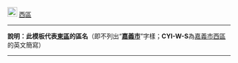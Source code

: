 [[File:Emblem of Chiayi City.svg|22px|border|嘉義市市徽]] [[西區 (嘉義市)|西區]]<noinclude>
----
'''說明：此模板代表[[西區 (嘉義市)|東區]]的區名'''（即不列出“'''[[嘉義市]]'''”字樣；'''CYI-W-S'''為[[西區 (嘉義市)|嘉義市西區]]的英文簡寫）
----
{{Chiayi City-all}}
[[Category:嘉義市模板|{{PAGENAME}}]]
</noinclude>